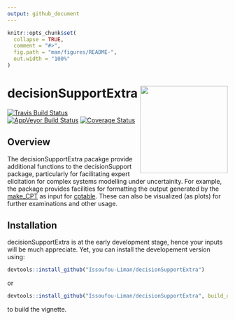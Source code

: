 ```yaml
---
output: github_document
---
```


<!-- README.md is generated from README.Rmd. Please edit that file -->

```r
knitr::opts_chunk$set(
  collapse = TRUE,
  comment = "#>",
  fig.path = "man/figures/README-",
  out.width = "100%"
)
```

# decisionSupportExtra <img src="man/figures/logo.png" align="right" width="200" />
[![Travis Build
Status](https://travis-ci.org/Issoufou-Liman/decisionSupportExtra.svg?branch=master)](https://travis-ci.org/Issoufou-Liman/decisionSupportExtra)
[![AppVeyor Build
Status](https://ci.appveyor.com/api/projects/status/github/Issoufou-Liman/decisionSupportExtra?branch=master&svg=true)](https://ci.appveyor.com/project/Issoufou-Liman/decisionSupportExtra)
[![Coverage
Status](https://img.shields.io/codecov/c/github/Issoufou-Liman/decisionSupportExtra/master.svg)](https://codecov.io/github/Issoufou-Liman/decisionSupportExtra?branch=master)
<!-- [![CRAN\_Status\_Badge](http://www.r-pkg.org/badges/version/decisionSupportExtra)](https://cran.r-project.org/package=decisionSupportExtra) -->

## Overview

The decisionSupportExtra pacakge provide additional functions to the
decisionSupport package, particularly for facilitating expert elicitation for
complex systems modelling under uncertainity. For example, the package  provides
facilities for formatting the output generated by the
[make_CPT](https://www.rdocumentation.org/packages/decisionSupport/versions/1.103.8/topics/make_CPT) as input for
[cptable](https://www.rdocumentation.org/packages/gRain/versions/1.3-0/topics/cptable). These can also be visualized (as plots) for
further examinations and other usage.

## Installation

decisionSupportExtra is at the early development stage, hence your
inputs will be much appreciate. Yet, you can install the developement version
using:

``` r
devtools::install_github("Issoufou-Liman/decisionSupportExtra") 
```
or

``` r
devtools::install_github("Issoufou-Liman/decisionSupportExtra", build_opts = c("--no-resave-data", "-no-manual"), force = TRUE)
```

to build the vignette.

